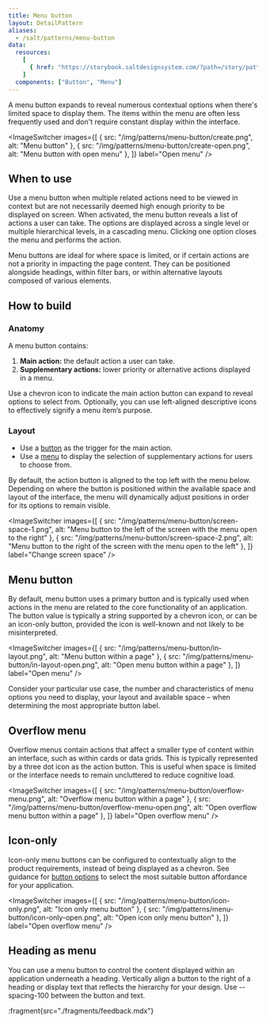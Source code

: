 ```yaml
---
title: Menu button
layout: DetailPattern
aliases:
  - /salt/patterns/menu-button
data:
  resources:
    [
      { href: "https://storybook.saltdesignsystem.com/?path=/story/patterns-menu-button--menu-button", label: "Examples" },
    ]
  components: ["Button", "Menu"]
---
```


A menu button expands to reveal numerous contextual options when there's limited space to display them. The items within the menu are often less frequently used and don't require constant display within the interface.

<ImageSwitcher
  images={[
    { src: "/img/patterns/menu-button/create.png", alt: "Menu button" },
    { src: "/img/patterns/menu-button/create-open.png", alt: "Menu button with open menu" },
  ]}
  label="Open menu"
/>

## When to use

Use a menu button when multiple related actions need to be viewed in context but are not necessarily deemed high enough priority to be displayed on screen. When activated, the menu button reveals a list of actions a user can take. The options are displayed across a single level or multiple hierarchical levels, in a cascading menu. Clicking one option closes the menu and performs the action.

Menu buttons are ideal for where space is limited, or if certain actions are not a priority in impacting the page content. They can be positioned alongside headings, within filter bars, or within alternative layouts composed of various elements. 

## How to build

### Anatomy

A menu button contains:

1. **Main action:** the default action a user can take.
2. **Supplementary actions:** lower priority or alternative actions displayed in a menu. 

<Diagram
  src="/img/patterns/menu-button/anatomy.png"
  alt="Menu button showing supplementary actions."
  border
/>

<ExampleContainer type="positive" customPillText="Best practices">
Use a chevron icon to indicate the main action button can expand to reveal options to select from. Optionally, you can use left-aligned descriptive icons to effectively signify a menu item’s purpose.
</ExampleContainer>

### Layout

- Use a [button](/salt/components/button) as the trigger for the main action. 
- Use a [menu](/salt/components/menu) to display the selection of supplementary actions for users to choose from. 

<Diagram
  src="/img/patterns/menu-button/layout.png"
  alt="layout"
  border
/>

By default, the action button is aligned to the top left with the menu below. Depending on where the button is positioned within the available space and layout of the interface, the menu will dynamically adjust positions in order for its options to remain visible. 

<Diagram
  src="/img/patterns/menu-button/position.png"
  alt="layout"
  border
/>

<ImageSwitcher
  images={[
    { src: "/img/patterns/menu-button/screen-space-1.png", alt: "Menu button to the left of the screen with the menu open to the right" },
    { src: "/img/patterns/menu-button/screen-space-2.png", alt: "Menu button to the right of the screen with the menu open to the left" },
  ]}
  label="Change screen space"
/>

## Menu button

By default, menu button uses a primary button and is typically used when actions in the menu are related to the core functionality of an application. The button value is typically a string supported by a chevron icon, or can be an icon-only button, provided the icon is well-known and not likely to be misinterpreted. 

<ImageSwitcher
  images={[
    { src: "/img/patterns/menu-button/in-layout.png", alt: "Menu button within a page" },
    { src: "/img/patterns/menu-button/in-layout-open.png", alt: "Open menu button within a page" },
  ]}
  label="Open menu"
/>

<ExampleContainer type="positive" customPillText="Best practices">
Consider your particular use case, the number and characteristics of menu options you need to display, your layout and available space – when determining the most appropriate button label.
</ExampleContainer>

## Overflow menu

Overflow menus contain actions that affect a smaller type of content within an interface, such as within cards or data grids. This is typically represented by a three dot icon as the action button. This is useful when space is limited or the interface needs to remain uncluttered to reduce cognitive load. 

<ImageSwitcher
  images={[
    { src: "/img/patterns/menu-button/overflow-menu.png", alt: "Overflow menu button within a page" },
    { src: "/img/patterns/menu-button/overflow-menu-open.png", alt: "Open overflow menu button within a page" },
  ]}
  label="Open overflow menu"
/>

## Icon-only

Icon-only menu buttons can be configured to contextually align to the product requirements, instead of being displayed as a chevron. See guidance for [button options](/salt/components/button) to select the most suitable button affordance for your application. 

<ImageSwitcher
  images={[
    { src: "/img/patterns/menu-button/icon-only.png", alt: "Icon only menu button" },
    { src: "/img/patterns/menu-button/icon-only-open.png", alt: "Open icon only menu button" },
  ]}
  label="Open overflow menu"
/>

## Heading as menu

You can use a menu button to control the content displayed within an application underneath a heading. Vertically align a button to the right of a heading or display text that reflects the hierarchy for your design. Use --spacing-100 between the button and text. 

<Diagram
  src="/img/patterns/menu-button/heading.png"
  alt="layout"
  border
/>

:fragment{src="./fragments/feedback.mdx"}
